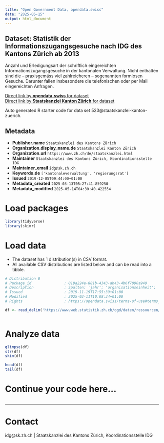 ```yaml
---
title: "Open Government Data, opendata.swiss"
date: "2025-05-15"
output: html_document
---
```


## Dataset: Statistik der Informationszugangsgesuche nach IDG des Kantons Zürich ab 2013

Anzahl und Erledigungsart der schriftlich eingereichten Informationszugangsgesuche in der kantonalen Verwaltung. Nicht enthalten sind die – praxisgemäss viel zahlreicheren – sogenannten formlosen Gesuche. Darunter fallen insbesondere die telefonischen oder per Mail eingereichten Anfragen. 

[Direct link by **opendata.swiss** for dataset](https://opendata.swiss/de/dataset/statistik-der-informationszugangsgesuche-nach-idg-des-kantons-zurich-ab-2013)<br>
[Direct link by **Staatskanzlei Kanton Zürich** for dataset](https://www.zh.ch/de/politik-staat/kanton/kantonale-verwaltung/oeffentlichkeitsprinzip.html)

Auto generated R starter code for data set 523@staatskanzlei-kanton-zuerich.

## Metadata

- **Publisher.name** `Staatskanzlei des Kantons Zürich`
- **Organization.display_name.de** `Staatskanzlei Kanton Zürich`
- **Organization.url** `https://www.zh.ch/de/staatskanzlei.html`
- **Maintainer** `Staatskanzlei des Kantons Zürich, Koordinationsstelle IDG`
- **Maintainer_email** `idg@sk.zh.ch`
- **Keywords.de** `['kantonaleverwaltung', 'regierungsrat']`
- **Issued** `2019-12-05T09:44:00+01:00`
- **Metadata_created** `2025-03-13T05:27:41.859250`
- **Metadata_modified** `2025-05-14T04:30:40.422554`


# Load packages

```r

library(tidyverse)
library(skimr)

```

# Load data

-   The dataset has 1 distribution(s) in CSV format.
-   All available CSV distributions are listed below and can be read into a tibble.

```r

# Distribution 0
# Package_id               : 019a224e-881b-4343-ab43-4b6f7090a949
# Description              : Spalten: 'jahr'; 'organisationseinheit'; 'gesuche_haengig_jan' (am 1. Januar des Jahres); 'gesuche_total' (des gesamten Jahres); 'zugang_uneingeschraenkt_gewaehrt'; 'zugang_teilweise_gewaehrt'; 'zugang_vollstaendig_abgelehnt'; 'anderweitige_erledigung' (z.B. Rückzug, Gegenstandslosigkeit); 'gesuche_haengig_dez' (am 31. Dezember des Jahres).
# Issued                   : 2019-11-19T17:55:39+01:00
# Modified                 : 2025-03-11T10:08:34+01:00
# Rights                   : https://opendata.swiss/terms-of-use#terms_by

df <- read_delim('https://www.web.statistik.zh.ch/ogd/daten/ressourcen/KTZH_00000523_00000968.csv')



```

# Analyze data

```r

glimpse(df)
str(df)
skim(df)

head(df)
tail(df)

```

# Continue your code here...

```r

```

------------------------------------------------------------------------

# Contact

idg@sk.zh.ch | Staatskanzlei des Kantons Zürich, Koordinationsstelle IDG
